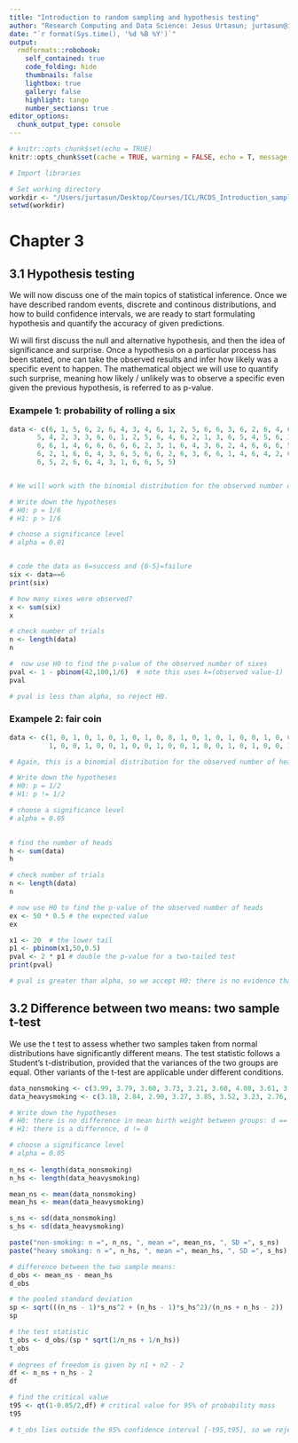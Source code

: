 ```yaml
---
title: "Introduction to random sampling and hypothesis testing"
author: "Research Computing and Data Science: Jesus Urtasun; jurtasun@ic.ac.uk"
date: "`r format(Sys.time(), '%d %B %Y')`"
output:
  rmdformats::robobook:
    self_contained: true
    code_folding: hide
    thumbnails: false
    lightbox: true
    gallery: false
    highlight: tango
    number_sections: true
editor_options: 
  chunk_output_type: console
---
```


```r

# knitr::opts_chunk$set(echo = TRUE)
knitr::opts_chunk$set(cache = TRUE, warning = FALSE, echo = T, message = FALSE, cache.lazy = FALSE)

```

```r

# Import libraries

# Set working directory
workdir <- "/Users/jurtasun/Desktop/Courses/ICL/RCDS_Introduction_sampling_hypothesis_testing/Chapter3"
setwd(workdir)

```

# Chapter 3

## 3.1 Hypothesis testing

We will now discuss one of the main topics of statistical inference. Once we have described random events, discrete and continous distributions, and how to build confidence intervals, we are ready to start formulating hypothesis and quantify the accuracy of given predictions.

Wi will first discuss the null and alternative hypothesis, and then the idea of significance and surprise. Once a hypothesis on a particular process has been stated, one can take the observed results and infer how likely was a specific event to happen. The mathematical object we will use to quantify such surprise, meaning how likely / unlikely was to observe a specific even given the previous hypothesis, is referred to as p-value.

### Exampele 1: probability of rolling a six

```r

data <- c(6, 1, 5, 6, 2, 6, 4, 3, 4, 6, 1, 2, 5, 6, 6, 3, 6, 2, 6, 4, 6, 2,
       5, 4, 2, 3, 3, 6, 6, 1, 2, 5, 6, 4, 6, 2, 1, 3, 6, 5, 4, 5, 6, 3,
       6, 6, 1, 4, 6, 6, 6, 6, 6, 2, 3, 1, 6, 4, 3, 6, 2, 4, 6, 6, 6, 5,
       6, 2, 1, 6, 6, 4, 3, 6, 5, 6, 6, 2, 6, 3, 6, 6, 1, 4, 6, 4, 2, 6,
       6, 5, 2, 6, 6, 4, 3, 1, 6, 6, 5, 5)


# We will work with the binomial distribution for the observed number of sixes

# Write down the hypotheses
# H0: p = 1/6
# H1: p > 1/6

# choose a significance level
# alpha = 0.01


# code the data as 6=success and {0-5}=failure
six <- data==6
print(six)

# how many sixes were observed?
x <- sum(six)
x

# check number of trials
n <- length(data)
n

#  now use H0 to find the p-value of the observed number of sixes
pval <- 1 - pbinom(42,100,1/6)  # note this uses k=(observed value-1)
pval

# pval is less than alpha, so reject H0.

```

### Exampele 2: fair coin

```r

data <- c(1, 0, 1, 0, 1, 0, 1, 0, 1, 0, 0, 1, 0, 1, 0, 1, 0, 0, 1, 0, 0, 1, 0, 0, 1,
          1, 0, 0, 1, 0, 0, 1, 0, 0, 1, 0, 0, 1, 0, 0, 1, 0, 1, 0, 0, 1, 0, 0, 0, 1)

# Again, this is a binomial distribution for the observed number of heads, but this time the test is 2-tailed

# Write down the hypotheses
# H0: p = 1/2
# H1: p != 1/2

# choose a significance level
# alpha = 0.05
     

# find the number of heads
h <- sum(data)
h

# check number of trials
n <- length(data)
n

# now use H0 to find the p-value of the observed number of heads
ex <- 50 * 0.5 # the expected value
ex

x1 <- 20  # the lower tail
p1 <- pbinom(x1,50,0.5)  
pval <- 2 * p1 # double the p-value for a two-tailed test
print(pval)

# pval is greater than alpha, so we accept H0: there is no evidence that the coin is biased, at the 5% level.

```

## 3.2 Difference between two means: two sample t-test

We use the t test to assess whether two samples taken from normal distributions have significantly different means. The test statistic follows a Student's t-distribution, provided that the variances of the two groups are equal. Other variants of the t-test are applicable under different conditions.

```r

data_nonsmoking <- c(3.99, 3.79, 3.60, 3.73, 3.21, 3.60, 4.08, 3.61, 3.83, 3.31, 4.13, 3.26, 3.54)
data_heavysmoking <- c(3.18, 2.84, 2.90, 3.27, 3.85, 3.52, 3.23, 2.76, 3.60, 3.75, 3.59, 3.63, 2.38, 2.34, 2.44)

# Write down the hypotheses
# H0: there is no difference in mean birth weight between groups: d == 0
# H1: there is a difference, d != 0

# choose a significance level
# alpha = 0.05
     
n_ns <- length(data_nonsmoking)
n_hs <- length(data_heavysmoking)

mean_ns <- mean(data_nonsmoking)
mean_hs <- mean(data_heavysmoking)

s_ns <- sd(data_nonsmoking)
s_hs <- sd(data_heavysmoking)

paste("non-smoking: n =", n_ns, ", mean =", mean_ns, ", SD =", s_ns)
paste("heavy smoking: n =", n_hs, ", mean =", mean_hs, ", SD =", s_hs)

# difference between the two sample means:
d_obs <- mean_ns - mean_hs
d_obs

# the pooled standard deviation
sp <- sqrt(((n_ns - 1)*s_ns^2 + (n_hs - 1)*s_hs^2)/(n_ns + n_hs - 2))
sp

# the test statistic
t_obs <- d_obs/(sp * sqrt(1/n_ns + 1/n_hs))
t_obs
     
# degrees of freedom is given by n1 + n2 - 2
df <- n_ns + n_hs - 2
df

# find the critical value
t95 <- qt(1-0.05/2,df) # critical value for 95% of probability mass
t95

# t_obs lies outside the 95% confidence interval [-t95,t95], so we reject H0

```